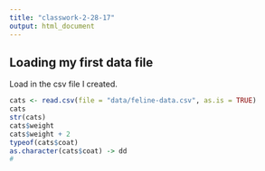 ```yaml
---
title: "classwork-2-28-17"
output: html_document
---
```


## Loading my first data file

Load in the csv file I created.

```r
cats <- read.csv(file = "data/feline-data.csv", as.is = TRUE)
cats
str(cats)
cats$weight
cats$weight + 2
typeof(cats$coat)
as.character(cats$coat) -> dd
# 
```
